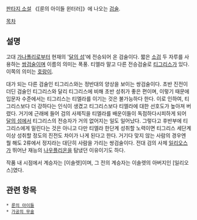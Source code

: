 [[판타지 소설]] 《[룬의 아이들 윈터러]》에 나오는 [[검술]].

[[목차]]
== 설명 ==
고대 [[가나폴리]]로부터 현재의 '[[달의 섬]]'에 전승되어 온 검술이다. 짧은 [[소검]] 두 자루를 사용하는 [[쌍검술]]이며 이름의 의미는 폭풍. 티엘라 말고 다른 전승검술로 [[티그리스]]가 있다. 이쪽의 의미는 [[호랑이]].

대가 되는 다른 검술인 티그리스와는 정반대의 양상을 보이는 쌍검술이다. 초반 진전이 더딘 검술인 티그리스와 달리 티그리스에 비해 초반 성취가 좋은 편이며, 이렇기 때문에 입문자 수준에서는 티그리스는 티엘라를 이기는 것은 불가능하다 한다. 이로 인하여, 티그리스보다 더 강하다는 인식이 생겼고 티그리스보다 티엘라에 대한 선호도가 높아져 버렸다. 거기에 근래에 들어 검의 사제직을 티엘라를 배운이들이 독점하다시피하게 되어 [[달의 섬]]에서 티그리스의 전승자가 거의 없어지는 일도 일어났다. 그렇다고 후반부에 티그리스에게 밀린다는 것은 아니고 다만 티엘라 한단계 성취할 노력이면 티그리스 세단계 이상 성취할 정도의 진전도 차이가 나게 된다고 한다. 거기다 맞지 않는 사람의 경우엔 뭘 해도 2류에서 정지라는 대단히 사람을 가리는 쌍검술이다. 전대 검의 사제 [[일리오스]]가 뛰어난 재능의 [[나우플리온]]을 탐냈던 이유이기도 하다.

작품 내 시점에서 계승자는 [이솔렛]이며, 그 전의 계승자는 이솔렛의 아버지인 [일리오스]였다.

== 관련 항목 ==
 * [[룬의 아이들]]
 * [[가공의 무술]]

